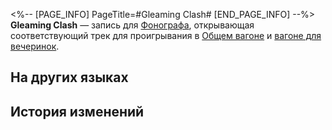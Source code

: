 <%-- [PAGE_INFO]
PageTitle=#Gleaming Clash#
[END_PAGE_INFO] --%>
{{Предмет Инфобокс
|id          = 210216
|Изображение = Предмет Gleaming Clash.png
|Тип         = Запись
|Инвентарь   = Ценные предметы
|Редкость    = 3
|Эффект      = 
|Описание    = Запись, которую можно воспроизвести на фонографе экспресса. Это может быть случайное приобретение или подарок от кого-то другого. Когда играет музыка, всплывают самые разные воспоминания: улыбки, встречи, прикосновения и волнение битвы. Может быть, поэтому, даже несмотря на стремительный прогресс общества, люди всё ещё собирают записи.<br />Текущая запись содержит трек Gleaming Clash.
}}
{{Описание|''Мятежный дух юности превосходит в храбрости десятки тысяч воинов.''}}
'''Gleaming Clash''' — запись для [[Фонограф]]а, открывающая соответствующий трек для проигрывания в [[Общий вагон|Общем вагоне]] и [[Вагон для вечеринок|вагоне для вечеринок]].

==На других языках==
{{На других языках
|en   = "Gleaming Clash"
|zhs  = 《弹铗飞光现龙影》
|zht  = 〈彈鋏飛光現龍影〉
|ja   = 『弾剣、飛光、龍影』
|ko   = ≪검광에 비친 용 그림자≫
|es   = Choque fulgurante
|fr   = «&nbsp;Gleaming Clash&nbsp;»
|ru   = Gleaming Clash
|th   = Gleaming Clash
|vi   = "Phi Quang Hiện Long Ảnh"
|de   = „Schillernder Kampf“
|id   = "Gleaming Clash"
|pt   = "Gleaming Clash"
}}

==История изменений==
{{История изменений|3.5}}